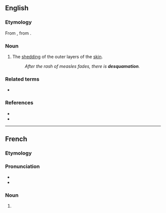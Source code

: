 ==English==

===Etymology===
From {{etyl|la|en}} {{m|la|desquamare||to scrape the scales off a fish}}, from {{m|la|squama|squāma|scale}}.

===Noun===
{{en-noun|~}}

# {{lb|en|medical}} The [[shedding]] of the outer layers of the [[skin]].
#: ''After the rash of measles fades, there is '''desquamation'''.''

===Related terms===
* {{l|en|squama}}

===References===
* {{R:Webster 1913}}
* {{R:OneLook}}

----

==French==

===Etymology===
{{rfe|fr}}

===Pronunciation===
* {{IPA|fr|/dɛs.kwa.ma.sjɔ̃/}}
* {{audio|fr|LL-Q150 (fra)-WikiLucas00-desquamation.wav|Audio}}

===Noun===
{{fr-noun|f}}

# {{l|en|desquamation}}